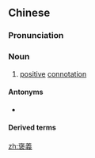 {{also|褒义}}
==Chinese==
{{zh-forms|s=褒义}}

===Pronunciation===
{{zh-pron
|m=bāoyì
|c=bou1 ji6
|cat=n
}}

===Noun===
{{zh-noun}}

# [[positive]] [[connotation]]

====Antonyms====
* {{zh-l|貶義}}

====Derived terms====
{{zh-der|褒義詞}}

[[zh:褒義]]